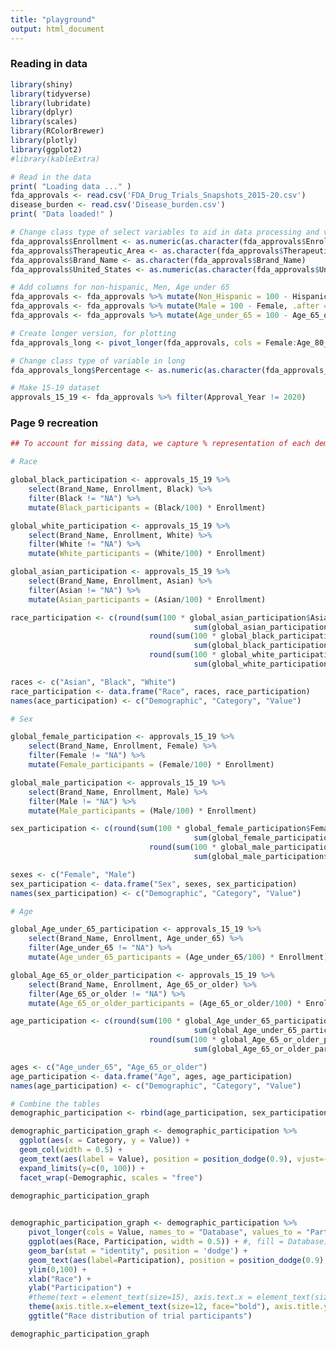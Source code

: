 ```yaml
---
title: "playground"
output: html_document
---
```


### Reading in data

```r
library(shiny)
library(tidyverse)
library(lubridate)
library(dplyr)
library(scales) 
library(RColorBrewer)
library(plotly)
library(ggplot2)
#library(kableExtra)

# Read in the data
print( "Loading data ..." )
fda_approvals <- read.csv('FDA_Drug_Trials_Snapshots_2015-20.csv')
disease_burden <- read.csv('Disease_burden.csv')
print( "Data loaded!" )

# Change class type of select variables to aid in data processing and visualization
fda_approvals$Enrollment <- as.numeric(as.character(fda_approvals$Enrollment))
fda_approvals$Therapeutic_Area <- as.character(fda_approvals$Therapeutic_Area)
fda_approvals$Brand_Name <- as.character(fda_approvals$Brand_Name)
fda_approvals$United_States <- as.numeric(as.character(fda_approvals$United_States))

# Add columns for non-hispanic, Men, Age under 65 
fda_approvals <- fda_approvals %>% mutate(Non_Hispanic = 100 - Hispanic, .after = Hispanic)
fda_approvals <- fda_approvals %>% mutate(Male = 100 - Female, .after = Female)
fda_approvals <- fda_approvals %>% mutate(Age_under_65 = 100 - Age_65_or_older, .after = Age_65_or_older)

# Create longer version, for plotting
fda_approvals_long <- pivot_longer(fda_approvals, cols = Female:Age_80_or_older, names_to = "Demographic", values_to = "Percentage")

# Change class type of variable in long
fda_approvals_long$Percentage <- as.numeric(as.character(fda_approvals_long$Percentage))

# Make 15-19 dataset
approvals_15_19 <- fda_approvals %>% filter(Approval_Year != 2020)

```


### Page 9 recreation

```r
## To account for missing data, we capture % representation of each demographic only in trials where that demographic is captured

# Race

global_black_participation <- approvals_15_19 %>% 
    select(Brand_Name, Enrollment, Black) %>% 
    filter(Black != "NA") %>% 
    mutate(Black_participants = (Black/100) * Enrollment)

global_white_participation <- approvals_15_19 %>% 
    select(Brand_Name, Enrollment, White) %>% 
    filter(White != "NA") %>% 
    mutate(White_participants = (White/100) * Enrollment)

global_asian_participation <- approvals_15_19 %>% 
    select(Brand_Name, Enrollment, Asian) %>% 
    filter(Asian != "NA") %>% 
    mutate(Asian_participants = (Asian/100) * Enrollment)

race_participation <- c(round(sum(100 * global_asian_participation$Asian_participants) /
                                         sum(global_asian_participation$Enrollment), 0), 
                               round(sum(100 * global_black_participation$Black_participants) / 
                                         sum(global_black_participation$Enrollment), 0),
                               round(sum(100 * global_white_participation$White_participants) / 
                                         sum(global_white_participation$Enrollment), 0))

races <- c("Asian", "Black", "White")
race_participation <- data.frame("Race", races, race_participation)
names(ace_participation) <- c("Demographic", "Category", "Value")

# Sex

global_female_participation <- approvals_15_19 %>% 
    select(Brand_Name, Enrollment, Female) %>% 
    filter(Female != "NA") %>% 
    mutate(Female_participants = (Female/100) * Enrollment)

global_male_participation <- approvals_15_19 %>%
    select(Brand_Name, Enrollment, Male) %>% 
    filter(Male != "NA") %>% 
    mutate(Male_participants = (Male/100) * Enrollment)

sex_participation <- c(round(sum(100 * global_female_participation$Female_participants) /
                                         sum(global_female_participation$Enrollment), 0), 
                               round(sum(100 * global_male_participation$Male_participants) / 
                                         sum(global_male_participation$Enrollment), 0))

sexes <- c("Female", "Male")
sex_participation <- data.frame("Sex", sexes, sex_participation)
names(sex_participation) <- c("Demographic", "Category", "Value")

# Age

global_Age_under_65_participation <- approvals_15_19 %>% 
    select(Brand_Name, Enrollment, Age_under_65) %>% 
    filter(Age_under_65 != "NA") %>% 
    mutate(Age_under_65_participants = (Age_under_65/100) * Enrollment)

global_Age_65_or_older_participation <- approvals_15_19 %>%
    select(Brand_Name, Enrollment, Age_65_or_older) %>% 
    filter(Age_65_or_older != "NA") %>% 
    mutate(Age_65_or_older_participants = (Age_65_or_older/100) * Enrollment)

age_participation <- c(round(sum(100 * global_Age_under_65_participation$Age_under_65_participants) /
                                         sum(global_Age_under_65_participation$Enrollment), 0), 
                               round(sum(100 * global_Age_65_or_older_participation$Age_65_or_older_participants) / 
                                         sum(global_Age_65_or_older_participation$Enrollment), 0))

ages <- c("Age_under_65", "Age_65_or_older")
age_participation <- data.frame("Age", ages, age_participation)
names(age_participation) <- c("Demographic", "Category", "Value")

# Combine the tables
demographic_participation <- rbind(age_participation, sex_participation, race_participation)

```


```r

demographic_participation_graph <- demographic_participation %>% 
  ggplot(aes(x = Category, y = Value)) +
  geom_col(width = 0.5) + 
  geom_text(aes(label = Value), position = position_dodge(0.9), vjust=-0.4, size=4) +
  expand_limits(y=c(0, 100)) +
  facet_wrap(~Demographic, scales = "free")

demographic_participation_graph
  
```



```r




demographic_participation_graph <- demographic_participation %>% 
    pivot_longer(cols = Value, names_to = "Database", values_to = "Participation") %>% 
    ggplot(aes(Race, Participation, width = 0.5)) + #, fill = Database)) +
    geom_bar(stat = "identity", position = 'dodge') +
    geom_text(aes(label=Participation), position = position_dodge(0.9), vjust=-0.3, size=6) +
    ylim(0,100) +
    xlab("Race") +
    ylab("Participation") + 
    #theme(text = element_text(size=15), axis.text.x = element_text(size=15)) +
    theme(axis.title.x=element_text(size=12, face="bold"), axis.title.y=element_text(size=12, face="bold")) +
    ggtitle("Race distribution of trial participants")

demographic_participation_graph

```

